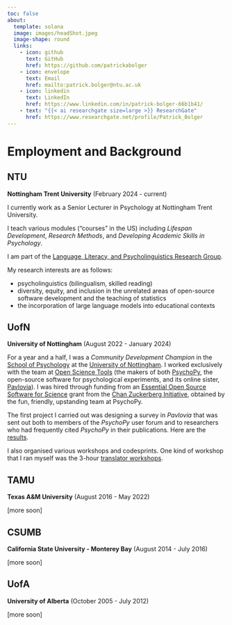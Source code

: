 ```yaml
---
toc: false
about: 
  template: solana
  image: images/headShot.jpeg
  image-shape: round
  links:
    - icon: github
      text: GitHub
      href: https://github.com/patrickabolger
    - icon: envelope
      text: Email
      href: mailto:patrick.bolger@ntu.ac.uk
    - icon: linkedin
      text: LinkedIn
      href: https://www.linkedin.com/in/patrick-bolger-66b1b41/
    - text: "{{< ai researchgate size=large >}} ResearchGate"
      href: https://www.researchgate.net/profile/Patrick_Bolger
---
```


# Employment and Background

::: {.panel-tabset}

## NTU

**Nottingham Trent University** (February 2024 - current)

I currently work as a Senior Lecturer in Psychology at Nottingham Trent University.

I teach various modules ("courses" in the US) including *Lifespan Development*, *Research Methods*, and *Developing Academic Skills in Psychology*.

I am part of the [Language, Literacy, and Psycholinguistics Research Group](https://www.ntu.ac.uk/research/groups-and-centres/groups/language-literacy-and-psycholinguistics).

My research interests are as follows:

- psycholinguistics (bilingualism, skilled reading)  
- diversity, equity, and inclusion in the unrelated areas of open-source software development and the teaching of statistics  
- the incorporation of large language models into educational contexts  

## UofN

**University of Nottingham** (August 2022 - January 2024)

For a year and a half, I was a *Community Development Champion* in the [School of Psychology](https://www.nottingham.ac.uk/psychology/welcome-to-psychology.aspx) at the [University of Nottingham](https://www.nottingham.ac.uk/). I worked exclusively with the team at [Open Science Tools](https://opensciencetools.org/) (the makers of both [PsychoPy](https://www.psychopy.org/), the open-source software for psychological experiments, and its online sister, [Pavlovia](https://pavlovia.org/docs/home/about)). I was hired through funding from an [Essential Open Source Software for Science](https://chanzuckerberg.com/eoss/) grant from the [Chan Zuckerberg Initiative](https://chanzuckerberg.com/), obtained by the fun, friendly, upstanding team at PsychoPy.

The first project I carried out was designing a survey in *Pavlovia* that was sent out both to members of the *PsychoPy* user forum and to researchers who had frequently cited *PsychoPy* in their publications. Here are the [results](https://psychopy.github.io/psychopy-edi-survey/).

I also organised various workshops and codesprints. One kind of workshop that I ran myself was the 3-hour [translator workshops](https://workshops.psychopy.org/translators/index.html).

## TAMU

**Texas A&M University** (August 2016 - May 2022)

[more soon]

## CSUMB

**California State University - Monterey Bay** (August 2014 - July 2016)

[more soon]

## UofA

**University of Alberta** (October 2005 - July 2012)

[more soon]

:::